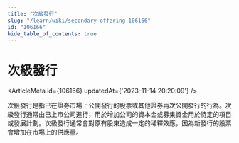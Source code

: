 ```yaml
---
title: "次級發行"
slug: "/learn/wiki/secondary-offering-106166"
id: "106166"
hide_table_of_contents: true
---
```



# 次級發行

<ArticleMeta id={106166} updatedAt={'2023-11-14 20:20:09'} />
<div className='border-solid border-b border-t-0 my-4 border-[var(--ifm-color-gray-300)]' />

次級發行是指已在證券市場上公開發行的股票或其他證券再次公開發行的行為。次級發行通常由已上市公司進行，用於增加公司的資本金或募集資金用於特定的項目或發展計劃。次級發行通常會對原有股東造成一定的稀釋效應，因為新發行的股票會增加在市場上的供應量。
